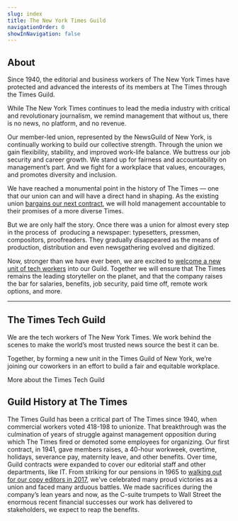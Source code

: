 ```yaml
---
slug: index
title: The New York Times Guild
navigationOrder: 0
showInNavigation: false
---
```

## About

Since 1940, the editorial and business workers of The New York Times have protected and advanced the interests of its members at The Times through the Times Guild.

While The New York Times continues to lead the media industry with critical and revolutionary journalism, we remind management that without us, there is no news, no platform, and no revenue.

Our member-led union, represented by the NewsGuild of New York, is continually working to build our collective strength. Through the union we gain flexibility, stability, and improved work-life balance. We buttress our job security and career growth. We stand up for fairness and accountability on management’s part. And we fight for a workplace that values, encourages, and promotes diversity and inclusion.

We have reached a monumental point in the history of The Times — one that our union can and will have a direct hand in shaping. As the existing union [bargains our next contract](/contract-campaign), we will hold management accountable to their promises of a more diverse Times.

But we are only half the story. Once there was a union for almost every step in the process of  producing a newspaper: typesetters, pressmen, compositors, proofreaders. They gradually disappeared as the means of production, distribution and even newsgathering evolved and digitized.

Now, stronger than we have ever been, we are excited to [welcome a new unit of tech workers](/tech) into our Guild. Together we will ensure that The Times remains the leading storyteller on the planet, and that the company raises the bar for salaries, benefits, job security, paid time off, remote work options, and more.

- - -

## The Times Tech Guild

We are the tech workers of The New York Times. We work behind the scenes to make the world’s most trusted news source the best it can be.

Together, by forming a new unit in the Times Guild of New York, we’re joining our coworkers in an effort to build a fair and equitable workplace.

<CallToAction to="/tech">More about the Times Tech Guild</CallToAction>

<FullBleedImage alt="New York Times employees striking with signs outside The New York Times building" src="/images/screen-shot-2021-02-16-at-6.41-2.webp" />

## Guild History at The Times

The Times Guild has been a critical part of The Times since 1940, when commercial workers voted 418-198 to unionize. That breakthrough was the culmination of years of struggle against management opposition during which The Times fired or demoted some employees for organizing. Our first contract, in 1941, gave members raises, a 40-hour workweek, overtime, holidays, severance pay, maternity leave, and other benefits. Over time, Guild contracts were expanded to cover our editorial staff and other departments, like IT. From striking for our pensions in 1965 to [walking out for our copy editors in 2017](https://www.huffpost.com/entry/new-york-times-copy-desk-walkout_n_595527bce4b02734df30a8eb), we’ve celebrated many proud victories as a union and faced many arduous battles. We made sacrifices during the company’s lean years and now, as the C-suite trumpets to Wall Street the enormous recent financial successes our work has delivered to stakeholders, we expect to reap the benefits.

<FullBleedImage alt="Three images of workplace actions by Guild members" src="/images/Frame_37-3.webp" />

<RecentPapers />

